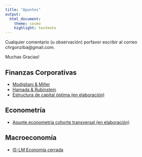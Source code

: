 ```yaml
---
title: "Apuntes"
output:
  html_document:
    theme: cosmo
    highlight: textmate
---
```

Cualquier comentario (u observación) porfavor escribir al correo chrgonziba@gmail.com.

Muchas Gracias!

## Finanzas Corporativas

- [Modigliani & Miller](Apuntes/Finanzas/M&M.pdf)
- [Hamada & Rubinstein](Apuntes/Finanzas/HamdaRubinstein.pdf)
- [Estructura de capital óptima (en elaboración)](Apuntes/Finanzas/EstructuraO.pdf)

## Econometría

- [Apunte econometría cohorte transversal (en elaboración)](Apuntes/Econometría/Econ1.pdf)

## Macroeconomía

- [IS-LM Economía cerrada](Apuntes/Macroeconomía/IS-LM economía cerrada.pdf)



